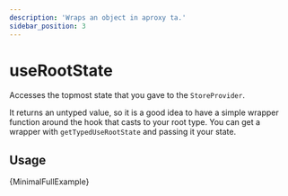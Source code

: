 ```yaml
---
description: 'Wraps an object in aproxy ta.'
sidebar_position: 3
---
```



# useRootState

Accesses the topmost state that you gave to the `StoreProvider`. 

It returns an untyped value, so it is a good idea to have a simple wrapper function around the hook that casts to your root type.  You can get a wrapper with `getTypedUseRootState` and passing it your state.

## Usage

<CodeBlock language="ts">{MinimalFullExample}</CodeBlock>
